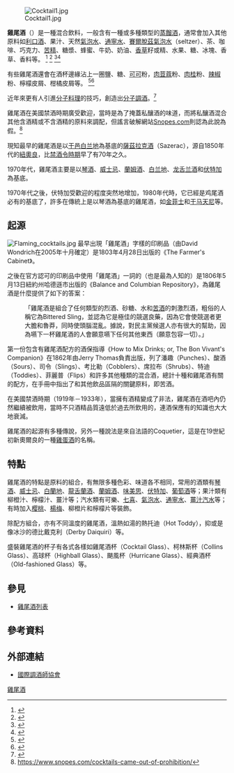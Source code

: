 {{noteTA
|G1=Food
|1=zh-cn:干马天尼; zh-tw:馬丁尼; zh-hk:乾馬天尼;
}}
{{重寫|time=2017-11-24T11:35:36+00:00}}
[[File:Cocktail1.jpg|thumb]]

'''雞尾酒'''（{{lang-en|Cocktail}}）是一種混合飲料，一般含有一種或多種類型的[[蒸餾酒|蒸餾酒]]，通常會加入其他原料如[[利口酒|利口酒]]、果汁、天然[[氣泡水|氣泡水]]、[[通寧水|通寧水]]、[[賽爾脫茲氣泡水|賽爾脫茲氣泡水]]（seltzer）、茶、咖啡、巧克力、[[苦精|苦精]]、糖漿、蜂蜜、牛奶、奶油、[[香莢蘭|香草]]籽或精、水果、糖、冰塊、香草、香料等。
<ref>{{Cite web |url=https://victoriagin.com/technique-categories/cocktail-basics |title=存档副本 |accessdate=2018-04-28 |archive-date=2018-04-29 |archive-url=https://web.archive.org/web/20180429024156/https://victoriagin.com/technique-categories/cocktail-basics |dead-url=no }}</ref>
<ref>{{Cite web |url=https://www.saveur.com/gallery/Tea-Based-Cocktails |title=存档副本 |accessdate=2018-05-04 |archive-date=2017-06-02 |archive-url=https://web.archive.org/web/20170602220239/http://www.saveur.com/gallery/Tea-Based-Cocktails |dead-url=no }}</ref>
<ref>{{Cite web |url=https://www.townandcountrymag.com/leisure/drinks/g13510875/alcoholic-coffee-drinks-cocktails/ |title=存档副本 |accessdate=2018-05-04 |archive-date=2018-05-04 |archive-url=https://web.archive.org/web/20180504225256/https://www.townandcountrymag.com/leisure/drinks/g13510875/alcoholic-coffee-drinks-cocktails/ |dead-url=no }}</ref><ref>{{Cite web |url=https://www.supercall.com/recipe/peppermint-schnapps-cocktails-the-apres-ski-hot-chocolate |title=存档副本 |accessdate=2018-05-04 |archive-date=2018-05-04 |archive-url=https://web.archive.org/web/20180504225346/https://www.supercall.com/recipe/peppermint-schnapps-cocktails-the-apres-ski-hot-chocolate |dead-url=no }}</ref>

有些雞尾酒還會在酒杯邊緣沾上一圈鹽、糖、[[可可|可可]]粉，[[肉荳蔻|肉荳蔻]]粉、[[肉桂|肉桂]]粉、[[辣椒|辣椒]]粉、檸檬皮屑、柑橘皮屑等。
<ref>{{Cite web |url=https://bartendingschool.today/glass-rimming/ |title=存档副本 |access-date=2018-04-28 |archive-url=https://web.archive.org/web/20160304035247/http://bartendingschool.today/glass-rimming/ |archive-date=2016-03-04 |dead-url=yes }}</ref><ref>{{Cite web |url=https://www.socialhourcocktails.com/rimmingaglass |title=存档副本 |accessdate=2018-04-28 |archive-date=2018-04-29 |archive-url=https://web.archive.org/web/20180429024202/https://www.socialhourcocktails.com/rimmingaglass |dead-url=no }}</ref>

近年來更有人引進[[分子料理|分子料理]]的技巧，創造出[[分子調酒|分子調酒]]。<ref>{{Cite web |url=http://shaketaipei.com/%E8%AA%BF%E9%85%92%E7%9F%A5%E8%AD%98-%E4%BB%80%E9%BA%BC%E6%98%AF%E5%88%86%E5%AD%90%E8%AA%BF%E9%85%92%EF%BC%9F/ |title=存档副本 |accessdate=2018-05-04 |archive-date=2018-05-04 |archive-url=https://web.archive.org/web/20180504225411/http://shaketaipei.com/%E8%AA%BF%E9%85%92%E7%9F%A5%E8%AD%98-%E4%BB%80%E9%BA%BC%E6%98%AF%E5%88%86%E5%AD%90%E8%AA%BF%E9%85%92%EF%BC%9F/ |dead-url=no }}</ref>

雞尾酒在美國禁酒時期廣受歡迎，當時是為了掩蓋私釀酒的味道，而將私釀酒混合其他含酒精或不含酒精的原料來調配，但謠言破解網站[[Snopes.com|Snopes.com]]則認為此說為假。<ref>https://www.snopes.com/cocktails-came-out-of-prohibition/</ref>

現知最早的雞尾酒是以[[干邑白兰地|干邑白兰地]]為基底的[[薩茲拉克酒|薩茲拉克酒]]（Sazerac），源自1850年代的[[紐奧良|紐奧良]]，比[[禁酒令時期|禁酒令時期]]早了有70年之久。

1970年代，雞尾酒主要是以[[琴酒|琴酒]]、[[威士忌|威士忌]]、[[蘭姆酒|蘭姆酒]]、[[白兰地|白兰地]]、[[龙舌兰酒|龙舌兰酒]]和[[伏特加|伏特加]]為基底。

1970年代之後，伏特加受歡迎的程度突然地增加，1980年代時，它已經是鸡尾酒必有的基底了，許多在傳統上是以琴酒為基底的雞尾酒，如[[金菲士|金菲士]]和[[干马天尼|干马天尼]]等。

== 起源 ==

[[File:Flaming_cocktails.jpg|thumb]]
最早出現「雞尾酒」字樣的印刷品（由David Wondrich在2005年十月確定）是1803年4月28日出版的《The Farmer's Cabinet》。

之後在官方認可的印刷品中使用「雞尾酒」一詞的（也是最為人知的）是1806年5月13日紐約州哈德遜市出版的《Balance and Columbian Repository》，為雞尾酒是什麼提供了如下的答案：
:「雞尾酒是組合了任何類型的烈酒、砂糖、水和[[安哥斯图娜|苦酒]]的刺激烈酒，粗俗的人稱它為Bittered Sling，並認為它是極佳的競選良藥，因為它會使競選者更大膽和魯莽，同時使頭腦混亂。據說，對民主黨候選人亦有很大的幫助，因為嚥下一杯雞尾酒的人會願意嚥下任何其他東西（願意包容一切）。」

第一份包含有雞尾酒配方的酒保指導《How to Mix Drinks; or, The Bon Vivant's Companion》在1862年由Jerry Thomas負責出版，列了潘趣（Punches）、酸酒（Sours）、司令（Slings）、考比勒（Cobblers）、席拉布（Shrubs）、特迪（Toddies）、菲麗普（Flips）和許多其他種類的混合酒，總計十種和雞尾酒有關的配方，在手冊中指出了和其他飲品區隔的關鍵原料，即苦酒。

在美國禁酒時期（1919年－1933年），當擁有酒精變成了非法，雞尾酒在酒吧內仍然繼續被飲用，當時不只酒精品質遠低於過去所飲用的，連酒保應有的知識也大大地衰減。

雞尾酒的起源有多種傳說，{{Citation needed|較為可信的說法是1776年美國紐約一家酒館為了招攬顧客，用雞毛裝飾酒店，一日，當地一位紳士帶朋友來喝酒，微醉中叫服務生上一杯“雞尾”酒。服務生機智地倒了一杯由幾種不同的酒混合的飲料，為了不讓紳士醉倒，她加水沖淡了酒液，並隨手摘下一根雞毛貼在杯邊。紳士喝後覺得味道很好，便常來要雞尾酒喝，於是雞尾酒得以傳揚，|time=2021-09-01T01:42:37+00:00}}另外一種說法是來自法語的Coquetier，這是在19世紀初新奧爾良的一種[[雞蛋酒|雞蛋酒]]的名稱。

== 特點 ==

雞尾酒的特點是原料的組合，有無限多種色彩、味道各不相同，常用的酒類有[[琴酒|琴酒]]、[[威士忌|威士忌]]、[[白蘭地|白蘭地]]、[[龍舌蘭酒|龍舌蘭酒]]、[[蘭姆酒|蘭姆酒]]、[[味美思|味美思]]、[[伏特加|伏特加]]、[[葡萄酒|葡萄酒]]等；果汁類有柳橙汁、檸檬汁、薑汁等；汽水類有可樂、[[七喜|七喜]]、[[氣泡水|氣泡水]]、[[通寧水|通寧水]]、[[薑汁汽水|薑汁汽水]]等；有時加入[[樱桃|樱桃]]、[[楊梅|楊梅]]、柳橙片和檸檬片等裝飾。

除配方組合，亦有不同溫度的雞尾酒，溫熱如湯的熱托迪（Hot Toddy），抑或是像冰沙的德比戴克利（Derby Daiquiri）等。

盛裝雞尾酒的杯子有各式各樣如雞尾酒杯（Cocktail Glass）、柯林斯杯（Collins Glass）、高球杯（Highball Glass）、颶風杯（Hurricane Glass）、經典酒杯（Old-fashioned Glass）等。

== 參見 ==
*[[雞尾酒列表|雞尾酒列表]]

== 參考資料 ==
{{reflist}}

==外部連結==
*[http://iba-world.com/ 國際調酒師協會]{{Wayback|url=http://iba-world.com/ |date=20180501034244 }}

{{Authority control}}
[[Category:雞尾酒|]]